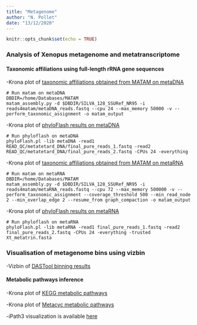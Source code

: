 ```yaml
---
title: "Metagenome"
author: "N. Pollet"
date: "13/12/2020"
---
```


```r
knitr::opts_chunk$set(echo = TRUE)
```
### Analysis of Xenopus metagenome and metatranscriptome


#### Taxonomic affiliations using full-length rRNA gene sequences

-Krona plot of [taxonomic affiliations obtained from MATAM on metaDNA](Figure_S9_metaDNA_MATAM_krona.html)
```
# Run matam on metaDNA
DBDIR=/home/Databases/MATAM
matam_assembly.py -d $DBDIR/SILVA_128_SSURef_NR95 -i reads4matam/metaDNA_reads.fastq --cpu 24 --max_memory 50000 -v --perform_taxonomic_assignment -o matam_output
```
-Krona plot of [phyloFlash results on metaDNA](Figure_S10_metaDNA.phyloFlash.html)
```
# Run phyloflash on metaDNA
phyloFlash.pl -lib metaDNA -read1 READ_QC/metatetard_DNA/final_pure_reads_1.fastq -read2 READ_QC/metatetard_DNA/final_pure_reads_2.fastq -CPUs 24 -everything
```
-Krona plot of [taxonomic affiliations obtained from MATAM on metaRNA](Figure_S11_metaRNA_MATAM_krona.html)
```
# Run matam on metaRNA
DBDIR=/home/Databases/MATAM
matam_assembly.py -d $DBDIR/SILVA_128_SSURef_NR95 -i reads4matam/metaRNA_reads.fastq --cpu 72 --max_memory 500000 -v --perform_taxonomic_assignment --coverage_threshold 500 --min_read_node 2 --min_overlap_edge 2 --resume_from graph_compaction -o matam_output
```
-Krona plot of [phyloFlash results on metaRNA](Figure_S12_metaRNA.phyloFlash.html)
```
# Run phyloflash on metaRNA
phyloFlash.pl -lib metaRNA -read1 final_pure_reads_1.fastq -read2 final_pure_reads_2.fastq -CPUs 24 -everything -trusted Xt_metatrin.fasta
```
### Visualisation of metagenome bins using vizbin

-Vizbin of [DASTool binning results](Script_vizbin_DAS.html)

#### Metabolic pathways inference

-Krona plot of [KEGG metabolic pathways](Figure_S13_metaDNA.kegg.minpath.html)

-Krona plot of [Metacyc metabolic pathways](Figure_S14_metaDNA.metacyc.minpath.html)

-iPath3 visualization is available [here](https://pathways.embl.de/ipath3.cgi?s=pWbci4bo871W8Qm8XKF&map=metabolic)
